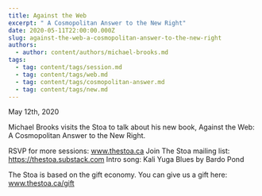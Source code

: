 ```yaml
---
title: Against the Web
excerpt: " A Cosmopolitan Answer to the New Right"
date: 2020-05-11T22:00:00.000Z
slug: against-the-web-a-cosmopolitan-answer-to-the-new-right
authors:
  - author: content/authors/michael-brooks.md
tags:
  - tag: content/tags/session.md
  - tag: content/tags/web.md
  - tag: content/tags/cosmopolitan-answer.md
  - tag: content/tags/new.md
---
```


May 12th, 2020

Michael Brooks visits the Stoa to talk about his new book, Against the Web: A Cosmopolitan Answer to the New Right.

RSVP for more sessions: www.thestoa.ca
Join The Stoa mailing list: https://thestoa.substack.com
Intro song: Kali Yuga Blues by Bardo Pond

The Stoa is based on the gift economy. You can give us a gift here: www.thestoa.ca/gift
